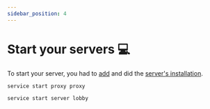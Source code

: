 ```yaml
---
sidebar_position: 4
---
```

# Start your servers 💻

To start your server, you had to [add](./Add.mdx) and did the [server's installation](./Install.mdx).


<Tabs>

  <TabItem value="proxy" label="DreamNetwork.jar - Example Proxy" default>

```jsx title=/root/DNLauncher.jar
service start proxy proxy
```

  </TabItem>
  <TabItem value="server" label="DreamNetwork.jar - Example Server">

```jsx title=/root/DNLauncher.jar
service start server lobby
```

  </TabItem>
</Tabs>



